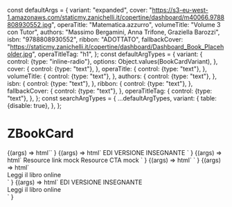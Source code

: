 const defaultArgs = {
  variant: "expanded",
  cover: "https://s3-eu-west-1.amazonaws.com/staticmy.zanichelli.it/copertine/dashboard/m40066.9788808930552.jpg",
  operaTitle: "Matematica.azzurro",
  volumeTitle: "Volume 3 con Tutor",
  authors: "Massimo Bergamini, Anna Trifone, Graziella Barozzi",
  isbn: "9788808930552",
  ribbon: "ADOTTATO",
  fallbackCover: "https://staticmy.zanichelli.it/copertine/dashboard/Dashboard_Book_Placeholder.jpg",
  operaTitleTag: "h1",
};
const defaultArgTypes = {
  variant: {
    control: {type: "inline-radio"},
    options: Object.values(BookCardVariant),
  },
  cover: {
    control: {type: "text"},
  },
  operaTitle: {
    control: {type: "text"},
  },
  volumeTitle: {
    control: {type: "text"},
  },
  authors: {
    control: {type: "text"},
  },
  isbn: {
    control: {type: "text"},
  },
  ribbon: {
    control: {type: "text"},
  },
  fallbackCover: {
    control: {type: "text"},
  },
  operaTitleTag: {
    control: {type: "text"},
  },
};
const searchArgTypes = {
  ...defaultArgTypes,
  variant: {
    table: {disable: true},
  },
};

<Meta
  title="ZBookCard"
  component="z-book-card"
  argTypes={defaultArgTypes}
  args={defaultArgs}
/>

# ZBookCard

<Canvas>
  <Story name="All props">
    {(args) =>
      html`<z-book-card
        variant=${args.variant}
        cover=${args.cover}
        opera-title=${args.operaTitle}
        volume-title=${args.volumeTitle}
        authors=${args.authors}
        isbn=${args.isbn}
        ribbon=${args.ribbon}
        fallback-cover=${args.fallbackCover}
        opera-title-tag=${args.operaTitleTag}
      ></z-book-card>`
    }
  </Story>
  <Story name="Slotted tags">
    {(args) =>
      html`<z-book-card
        variant=${args.variant}
        cover=${args.cover}
        opera-title=${args.operaTitle}
        volume-title=${args.volumeTitle}
        authors=${args.authors}
        isbn=${args.isbn}
        ribbon=${args.ribbon}
        fallback-cover=${args.fallbackCover}
        opera-title-tag=${args.operaTitleTag}
      >
        <z-tag
          slot="tags"
          style="--z-tag-bg: var(--avatar-C18)"
          >EDI</z-tag
        >
        <z-tag slot="tags">VERSIONE INSEGNANTE</z-tag>
      </z-book-card>`
    }
  </Story>
  <Story name="Slotted resources">
    {(args) =>
      html`<z-book-card
        variant=${args.variant}
        cover=${args.cover}
        opera-title=${args.operaTitle}
        volume-title=${args.volumeTitle}
        authors=${args.authors}
        isbn=${args.isbn}
        ribbon=${args.ribbon}
        fallback-cover=${args.fallbackCover}
        opera-title-tag=${args.operaTitleTag}
      >
        <z-link
          slot="resources"
          icon="arrow-quad-north-east"
          style="width:100%; margin-bottom: 16px;"
          >Resource link mock</z-link
        >
        <z-button
          slot="resources"
          variant="secondary"
          size="x-small"
          style="width:100%; margin-bottom: 16px;"
          >Resource CTA mock</z-button
        >
      </z-book-card>`
    }
  </Story>
  <Story name="Slotted header CTA">
    {(args) =>
      html`<z-book-card
        variant=${args.variant}
        cover=${args.cover}
        opera-title=${args.operaTitle}
        volume-title=${args.volumeTitle}
        authors=${args.authors}
        isbn=${args.isbn}
        ribbon=${args.ribbon}
        fallback-cover=${args.fallbackCover}
        opera-title-tag=${args.operaTitleTag}
      >
        <z-icon
          name="star-empty"
          slot="header-cta"
        ></z-icon>
      </z-book-card>`
    }
  </Story>
  <Story name="Slotted footer CTA">
    {(args) =>
      html`<z-book-card
        variant=${args.variant}
        cover=${args.cover}
        opera-title=${args.operaTitle}
        volume-title=${args.volumeTitle}
        authors=${args.authors}
        isbn=${args.isbn}
        ribbon=${args.ribbon}
        fallback-cover=${args.fallbackCover}
        opera-title-tag=${args.operaTitleTag}
      >
        <z-icon
          name="star-empty"
          slot="header-cta"
        ></z-icon>
        <div slot="footer-cta">
          <z-button
            href="http://dizionari.zanichelli.it"
            target="_blank"
            variant="secondary"
            size="x-small"
          >
            Leggi il libro online
          </z-button>
        </div>
      </z-book-card>`
    }
  </Story>
  <Story
    name="Search variant"
    argTypes={searchArgTypes}
  >
    {(args) =>
      html`<z-book-card
        variant="search"
        cover=${args.cover}
        opera-title=${args.operaTitle}
        volume-title=${args.volumeTitle}
        authors=${args.authors}
        isbn=${args.isbn}
        ribbon=${args.ribbon}
        fallback-cover=${args.fallbackCover}
        opera-title-tag=${args.operaTitleTag}
      >
        <z-icon
          name="star-empty"
          slot="header-cta"
        ></z-icon>
        <z-tag
          slot="tags"
          style="--z-tag-bg: var(--avatar-C18)"
          >EDI</z-tag
        >
        <z-tag slot="tags">VERSIONE INSEGNANTE</z-tag>
        <div slot="footer-cta">
          <z-button
            href="http://dizionari.zanichelli.it"
            target="_blank"
            variant="secondary"
            size="x-small"
          >
            Leggi il libro online
          </z-button>
        </div>
      </z-book-card>`
    }
  </Story>
</Canvas>

<ArgsTable of="z-book-card" />
